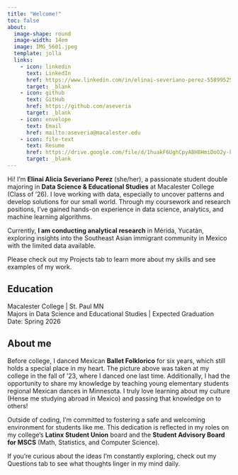 ```yaml
---
title: "Welcome!"
toc: false
about: 
  image-shape: round
  image-width: 14em
  image: IMG_5601.jpeg
  template: jolla
  links:
    - icon: linkedin
      text: LinkedIn
      href: https://www.linkedin.com/in/elinai-severiano-perez-558995259
      target: _blank
    - icon: github
      text: GitHub
      href: https://github.com/aseveria
      target: _blank
    - icon: envelope
      text: Email
      href: mailto:aseveria@macalester.edu
    - icon: file-text
      text: Resume
      href: https://drive.google.com/file/d/1huakF6UghCpyABH8HmiDoO2y-kUJ_-3K/view?usp=share_link
      target: _blank
---
```

:::{#intro-heading}
Hi! I'm **Elinai Alicia Severiano Perez** (she/her), a passionate student double majoring in **Data Science & Educational Studies** at Macalester College (Class of '26). I love working with data, especially to uncover patterns and develop solutions for our small world. Through my coursework and research positions, I’ve gained hands-on experience in data science, analytics, and machine learning algorithms. 

Currently, **I am conducting analytical research** in Mérida, Yucatán, exploring insights into the Southeast Asian immigrant community in Mexico with the limited data available.

Please check out my Projects tab to learn more about my skills and see examples of my work.

## Education
Macalester College | St. Paul MN <br>
Majors in Data Science and Educational Studies | Expected Graduation Date: Spring 2026


## About me
Before college, I danced Mexican **Ballet Folklorico** for six years, which still holds a special place in my heart. The picture above was taken at my college in the fall of '23, where I danced one last time. Additionally, I had the opportunity to share my knowledge by teaching young elementary students regional Mexican dances in Minnesota. I truly love learning about my culture (Hense me studying abroad in Mexico) and passing that knowledge on to others!

Outside of coding, I’m committed to fostering a safe and welcoming environment for students like me. This dedication is reflected in my roles on my college's **Latinx Student Union** board and the **Student Advisory Board for MSCS** (Math, Statistics, and Computer Science). 

If you're curious about the ideas I’m constantly exploring, check out my Questions tab to see what thoughts linger in my mind daily.

:::

